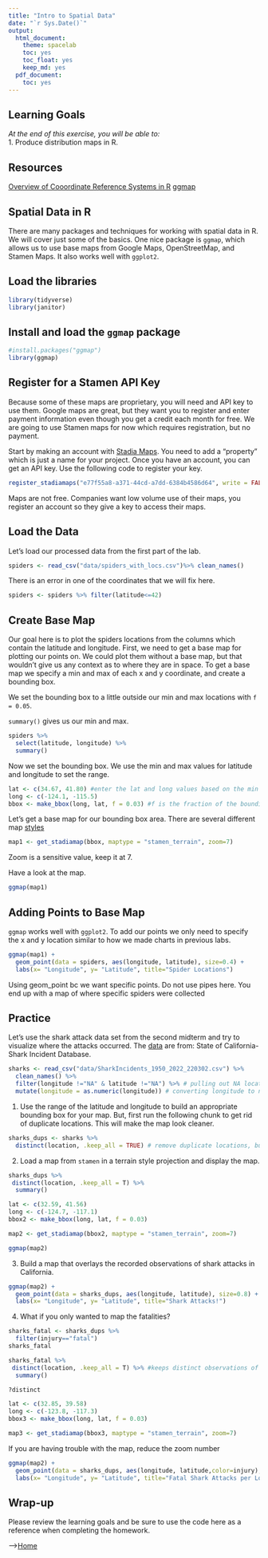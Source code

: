 ```yaml
---
title: "Intro to Spatial Data"
date: "`r Sys.Date()`"
output:
  html_document: 
    theme: spacelab
    toc: yes
    toc_float: yes
    keep_md: yes
  pdf_document:
    toc: yes
---
```


## Learning Goals
*At the end of this exercise, you will be able to:*  
1. Produce distribution maps in R.  
 
## Resources
[Overview of Cooordinate Reference Systems in R](https://www.nceas.ucsb.edu/~frazier/RSpatialGuides/OverviewCoordinateReferenceSystems.pdf)
[ggmap](https://cran.r-project.org/web/packages/ggmap/readme/README.html)

## Spatial Data in R
There are many packages and techniques for working with spatial data in R. We will cover just some of the basics. One nice package is `ggmap`, which allows us to use base maps from Google Maps, OpenStreetMap, and Stamen Maps. It also works well with `ggplot2`.  

## Load the libraries
```r
library(tidyverse)
library(janitor)
```

## Install and load the `ggmap` package  
```r
#install.packages("ggmap")
library(ggmap)
```

## Register for a Stamen API Key
Because some of these maps are proprietary, you will need and API key to use them. Google maps are great, but they want you to register and enter payment information even though you get a credit each month for free. We are going to use Stamen maps for now which requires registration, but no payment.  

Start by making an account with [Stadia Maps](https://client.stadiamaps.com/signup/). You need to add a "property" which is just a name for your project. Once you have an account, you can get an API key. Use the following code to register your key.  
```r
register_stadiamaps("e77f55a8-a371-44cd-a7dd-6384b4586d64", write = FALSE)
```
Maps are not free. Companies want low volume use of their maps, you register an account so they give a key to access their maps. 


## Load the Data
Let's load our processed data from the first part of the lab.
```r
spiders <- read_csv("data/spiders_with_locs.csv")%>% clean_names()
```

There is an error in one of the coordinates that we will fix here.
```r
spiders <- spiders %>% filter(latitude<=42)
```

## Create Base Map
Our goal here is to plot the spiders locations from the columns which contain the latitude and longitude. First, we need to get a base map for plotting our points on. We could plot them without a base map, but that wouldn't give us any context as to where they are in space. To get a base map we specify a min and max of each x and y coordinate, and create a bounding box.  

We set the bounding box to a little outside our min and max locations with `f = 0.05`.    

`summary()` gives us our min and max.
```r
spiders %>% 
  select(latitude, longitude) %>% 
  summary()
```

Now we set the bounding box. We use the min and max values for latitude and longitude to set the range.  
```r
lat <- c(34.67, 41.80) #enter the lat and long values based on the min and max from the summary function 
long <- c(-124.1, -115.5)
bbox <- make_bbox(long, lat, f = 0.03) #f is the fraction of the bounding box to add to the range. Always going to be long first THEN lat .f is how we increase the map size output, start the 0.03
```

Let's get a base map for our bounding box area. There are several different map [styles](https://docs.stadiamaps.com/themes/)
```r
map1 <- get_stadiamap(bbox, maptype = "stamen_terrain", zoom=7)
```
Zoom is a sensitive value, keep it at 7. 

Have a look at the map.  
```r
ggmap(map1)
```

## Adding Points to Base Map
`ggmap` works well with `ggplot2`. To add our points we only need to specify the x and y location similar to how we made charts in previous labs. 
```r
ggmap(map1) + 
  geom_point(data = spiders, aes(longitude, latitude), size=0.4) +
  labs(x= "Longitude", y= "Latitude", title="Spider Locations")
```
Using geom_point bc we want specific points. Do not use pipes here. You end up with a map of where specific spiders were collected 


## Practice
Let's use the shark attack data set from the second midterm and try to visualize where the attacks occurred. The [data](https://catalog.data.gov/dataset/shark-incident-database-california-56167) are from: State of California- Shark Incident Database.  
```r
sharks <- read_csv("data/SharkIncidents_1950_2022_220302.csv") %>% 
  clean_names() %>% 
  filter(longitude !="NA" & latitude !="NA") %>% # pulling out NA locations
  mutate(longitude = as.numeric(longitude)) # converting longitude to numeric
```

1. Use the range of the latitude and longitude to build an appropriate bounding box for your map. But, first run the following chunk to get rid of duplicate locations. This will make the map look cleaner.
```r
sharks_dups <- sharks %>% 
  distinct(location, .keep_all = TRUE) # remove duplicate locations, but keep the remaining variables
```

2. Load a map from `stamen` in a terrain style projection and display the map.
```r
sharks_dups %>% 
 distinct(location, .keep_all = T) %>% 
  summary()
```

```r
lat <- c(32.59, 41.56) 
long <- c(-124.7, -117.1)
bbox2 <- make_bbox(long, lat, f = 0.03)
```

```r
map2 <- get_stadiamap(bbox2, maptype = "stamen_terrain", zoom=7)
```

```r
ggmap(map2)
```


3. Build a map that overlays the recorded observations of shark attacks in California.
```r
ggmap(map2) + 
  geom_point(data = sharks_dups, aes(longitude, latitude), size=0.8) +
  labs(x= "Longitude", y= "Latitude", title="Shark Attacks!")
```

4. What if you only wanted to map the fatalities?
```r
sharks_fatal <- sharks_dups %>% 
  filter(injury=="fatal")
sharks_fatal
```

```r
sharks_fatal %>% 
 distinct(location, .keep_all = T) %>% #keeps distinct observations of the location 
  summary()
```
```r
?distinct
```


```r
lat <- c(32.85, 39.58) 
long <- c(-123.8, -117.3)
bbox3 <- make_bbox(long, lat, f = 0.03)
```

```r
map3 <- get_stadiamap(bbox3, maptype = "stamen_terrain", zoom=7)
```
If you are having trouble with the map, reduce the zoom number

```r
ggmap(map2) + 
  geom_point(data = sharks_dups, aes(longitude, latitude,color=injury), size=0.8) +
  labs(x= "Longitude", y= "Latitude", title="Fatal Shark Attacks per Location")
```

## Wrap-up  
Please review the learning goals and be sure to use the code here as a reference when completing the homework.

-->[Home](https://jmledford3115.github.io/datascibiol/)